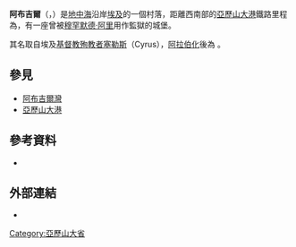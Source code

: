 {{noteTA
| T  = zh-cn:阿布基尔; zh-tw:阿布吉爾
| 1  = zh-cn:阿布基尔; zh-tw:阿布吉爾
}}

{{coord|31|19|N|30|04|E|display=title}}
{{Infobox settlement
<!--See the Table at Infobox settlement for all fields and descriptions of usage-->
<!-- Basic info  ---------------->
|name          = 阿布吉爾
|other_name             =
|native_name            =  
ابو قير|nickname               =
|settlement_type        =
|motto                  =
<!-- images and maps  ----------->
|image_skyline          = Specialized hospital at Abu Qir.JPG
|imagesize              = 300px
|image_caption          = 阿布吉爾一所專科醫院
|image_flag             =
|flag_size              =
|image_seal             =
|seal_size              =
|image_shield           =
|shield_size            =
|image_map              =
|mapsize                =
|map_caption            =
|pushpin_map            = Egypt<!-- the name of a location map as per http://en.wikipedia.org/wiki/Template:Location_map -->
|pushpin_label_position =bottom
|pushpin_mapsize        =300
|pushpin_map_caption    =在埃及的位置
<!-- Location ------------------>
|coordinates_region     = EG
|subdivision_type       = 國家
|subdivision_name       = {{flag|Egypt}}
|subdivision_type1      = [[埃及行政區劃|省]]
|subdivision_name1      = [[亞歷山大省|亞歷山大省]]
|subdivision_type2      =
|subdivision_name2      =
|subdivision_type3      =
|subdivision_name3      =
|<!-- Politics ----------------->
|government_footnotes   =
|government_type        =
|leader_title           =
|leader_name            =
|leader_title1          =  <!-- for places with, say, both a mayor and a city manager -->
|leader_name1           =
|established_title      =  <!-- Settled -->
|established_date       =
<!-- Area    --------------------->
|area_magnitude         =
|unit_pref                =Imperial <!--Enter: Imperial, if Imperial (metric) is desired-->
|area_footnotes           =
|area_total_km2           = <!-- ALL fields dealing with a measurements are subject to automatic unit conversion-->
|area_land_km2            = <!--See table @ Template:Infobox Settlement for details on automatic unit conversion-->
<!-- Population   ----------------------->
|population_as_of               =
|population_footnotes           =
|population_note                =
|population_total               =
|population_density_km2         =
|population_density_sq_mi       =
|population_metro               =
|population_density_metro_km2   =
|population_density_metro_sq_mi =
|population_blank1_title        =Ethnicities
|population_blank1              =
|population_density_blank1_km2 =   
|population_density_blank1_sq_mi =
<!-- General information  --------------->
|timezone               =[[埃及標準時間|EST]]
|utc_offset             = +2
|timezone_DST           = +3
|utc_offset_DST         =
|latd=31|latm=19|lats=|latNS=N
|longd=30|longm=04|longs=|longEW=E
|elevation_footnotes    =  <!--for references: use <ref> </ref> tags-->
|elevation_m            =
|elevation_ft           =
<!-- Area/postal codes & others -------->
|postal_code_type       =  <!-- enter ZIP code, Postcode, Post code, Postal code... -->
|postal_code            =
|area_code              =
|blank_name             =
|blank_info             =
|blank1_name            =
|blank1_info            =
|website                =
|footnotes              =
}}
'''阿布吉爾'''（{{lang-arz|ابو قير}}，{{IPA-arz|æbuˈʔiːɾ, æbo-|pron}}）是[[地中海|地中海]]沿岸[[埃及|埃及]]的一個村落，距離西南部的[[亞歷山大港|亞歷山大港]]鐵路里程為{{convert|23|km|mi|sp=us}}，有一座曾被[[穆罕默德·阿里帕夏|穆罕默德·阿里]]用作監獄的城堡。

其名取自埃及[[基督教|基督教]][[殉教者|殉教者]][[塞勒斯和約翰|塞勒斯]]（Cyrus），[[阿拉伯化|阿拉伯化]]後為{{rtl-lang|ar|قير}} ''{{transl|ar|ALA|Qīr }}''。

==參見==
* [[阿布吉爾灣|阿布吉爾灣]]
* [[亞歷山大港|亞歷山大港]]

==參考資料==
{{reflist}}
*{{1911|wstitle=Aboukir}}

==外部連結==
* {{Cite Collier's|Aboukir}}

{{Authority control}}

[[Category:亞歷山大省|Category:亞歷山大省]]